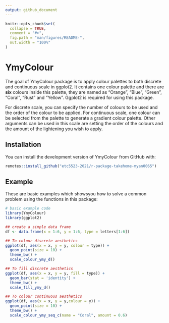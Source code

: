 ```yaml
---
output: github_document
---
```


<!-- README.md is generated from README.Rmd. Please edit that file -->

```r
knitr::opts_chunk$set(
  collapse = TRUE,
  comment = "#>",
  fig.path = "man/figures/README-",
  out.width = "100%"
)
```

# YmyColour

<!-- badges: start -->
<!-- badges: end -->

The goal of YmyColour package is to apply colour palettes to both discrete and continuous scale in ggplot2. It contains one colour palette and there are **six** colours inside this palette, they are named as "Orange", "Blue", "Green", "Coral", "Rust" and "Yellow". Ggplot2 is required for using this package.

For discrete scale, you can specify the number of colours to be used and the order of the colour to be applied. For continuous scale, one colour can be selected from the palette to generate a gradient colour palette. Other arguments can be used in this scale are setting the order of the colours and the amount of the lightening you wish to apply.

## Installation

You can install the development version of YmyColour from GitHub with:

```r
remotes::install_github("etc5523-2021/r-package-takehome-myan0065")
```

## Example

These are basic examples which showsyou how to solve a common problem using the functions in this package:

```r
# basic example code
library(YmyColour)
library(ggplot2)

## create a simple data frame
df <- data.frame(x = 1:6, y = 1:6, type = letters[1:6])

## To colour discrete aesthetics
ggplot(df, aes(x = x, y = y, colour = type)) +
  geom_point(size = 10) +
  theme_bw() +
  scale_colour_ymy_d()

## To fill discrete aesthetics
ggplot(df, aes(x = x, y = y, fill = type)) +
  geom_bar(stat = 'identity') +
  theme_bw() +
  scale_fill_ymy_d()

## To colour continuous aesthetics
ggplot(df, aes(x = x, y = y,colour = y)) +
  geom_point(size = 10) +
  theme_bw() +
  scale_colour_ymy_seq_c(name = "Coral", amount = 0.6)

```
